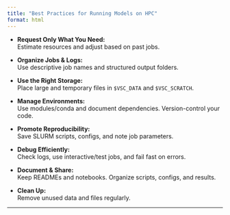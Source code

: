```yaml
---
title: "Best Practices for Running Models on HPC"
format: html
---
```


- **Request Only What You Need:**  
  Estimate resources and adjust based on past jobs.
  
- **Organize Jobs & Logs:**  
  Use descriptive job names and structured output folders.
  
- **Use the Right Storage:**  
  Place large and temporary files in `$VSC_DATA` and `$VSC_SCRATCH`.
  
- **Manage Environments:**  
  Use modules/conda and document dependencies. Version-control your code.
  
- **Promote Reproducibility:**  
  Save SLURM scripts, configs, and note job parameters.
  
- **Debug Efficiently:**  
  Check logs, use interactive/test jobs, and fail fast on errors.
  
- **Document & Share:**  
  Keep READMEs and notebooks. Organize scripts, configs, and results.
  
- **Clean Up:**  
  Remove unused data and files regularly.

---

